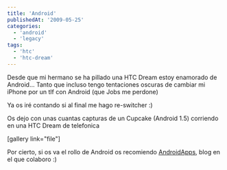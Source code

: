 ```yaml
---
title: 'Android'
publishedAt: '2009-05-25'
categories:
  - 'android'
  - 'legacy'
tags:
  - 'htc'
  - 'htc-dream'
---
```


Desde que mi hermano se ha pillado una HTC Dream estoy enamorado de Android... Tanto que incluso tengo tentaciones oscuras de cambiar mi iPhone por un tlf con Android (que Jobs me perdone)

Ya os iré contando si al final me hago re-switcher :)

Os dejo con unas cuantas capturas de un Cupcake (Android 1.5) corriendo en una HTC Dream de telefonica

\[gallery link="file"]

Por cierto, si os va el rollo de Android os recomiendo [AndroidApps](http://androidapps.es/), blog en el que colaboro :)
